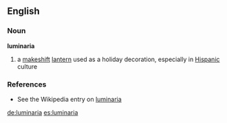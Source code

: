 ==English==

===Noun===
'''luminaria'''

# a [[makeshift]] [[lantern]] used as a holiday decoration, especially in [[Hispanic]] culture

===References===
* See the Wikipedia entry on [[Wikipedia:Luminaria|luminaria]]

[[de:luminaria]]
[[es:luminaria]]